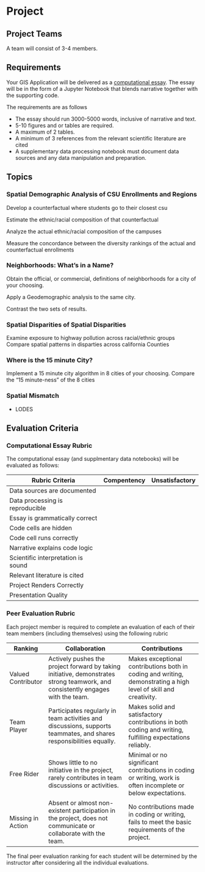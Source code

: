 # Project

## Project Teams

A team will consist of 3-4 members.

## Requirements

Your GIS Application will be delivered as a [computational essay][essay].
The essay will be in the form of a Jupyter Notebook that blends narrative
together with the supporting code.

The requirements are as follows

- The essay should run 3000-5000 words, inclusive of narrative and text.
- 5-10 figures and or tables are required.
- A maximum of 2 tables.
- A minimum of 3 references from the relevant scientific literature are cited
- A supplementary data processing notebook must document data sources and any
  data manipulation and preparation.



## Topics

### Spatial Demographic Analysis of CSU Enrollments and Regions
Develop a counterfactual where students go to their closest csu

Estimate the ethnic/racial composition of that counterfactual

Analyze the actual ethnic/racial composition of the campuses

Measure the concordance between the diversity rankings of the actual and
counterfactual enrollments

### Neighborhoods: What's in a Name?
Obtain the official, or commercial, definitions of neighborhoods for a city of
your choosing.

Apply a Geodemographic analysis to the same city.

Contrast the two sets of results.

### Spatial Disparities of Spatial Disparities
Examine exposure to highway pollution across racial/ethnic groups
Compare spatial patterns in disparties across california Counties


### Where is the 15 minute City?
Implement a 15 minute city algorithm in 8 cities of your choosing.
Compare the "15 minute-ness" of the 8 cities

### Spatial Mismatch
- LODES

## Evaluation Criteria

### Computational Essay Rubric
The computational essay (and supplmentary data notebooks) will be evaluated as
follows:

| Rubric Criteria                    | Compentency | Unsatisfactory |
|------------------------------------|-------------|----------------|
| Data sources are documented        |             |                |
| Data processing is reproducible    |             |                |
| Essay is grammatically correct     |             |                |
| Code cells are hidden              |             |                |
| Code cell runs correctly           |             |                |
| Narrative explains code logic      |             |                |
| Scientific interpretation is sound |             |                |
| Relevant literature is cited       |             |                |
| Project Renders Correctly          |             |                |
| Presentation Quality               |             |                |



### Peer Evaluation Rubric

Each project member is required to complete an evaluation of each of their team
members (including themselves) using the following rubric


| Ranking           | Collaboration                                             | Contributions                                        |
|-------------------|-----------------------------------------------------------|------------------------------------------------------|
| Valued Contributor | Actively pushes the project forward by taking initiative, demonstrates strong teamwork, and consistently engages with the team. | Makes exceptional contributions both in coding and writing, demonstrating a high level of skill and creativity. |
| Team Player       | Participates regularly in team activities and discussions, supports teammates, and shares responsibilities equally. | Makes solid and satisfactory contributions in both coding and writing, fulfilling expectations reliably.        |
| Free Rider        | Shows little to no initiative in the project, rarely contributes in team discussions or activities.             | Minimal or no significant contributions in coding or writing, work is often incomplete or below expectations.  |
| Missing in Action | Absent or almost non-existent participation in the project, does not communicate or collaborate with the team.  | No contributions made in coding or writing, fails to meet the basic requirements of the project.              |

The final peer evaluation ranking for each student will be determined by the
instructor after considering all the individual evaluations.


[essay]: https://urbangrammarai.xyz/age_capsule/
